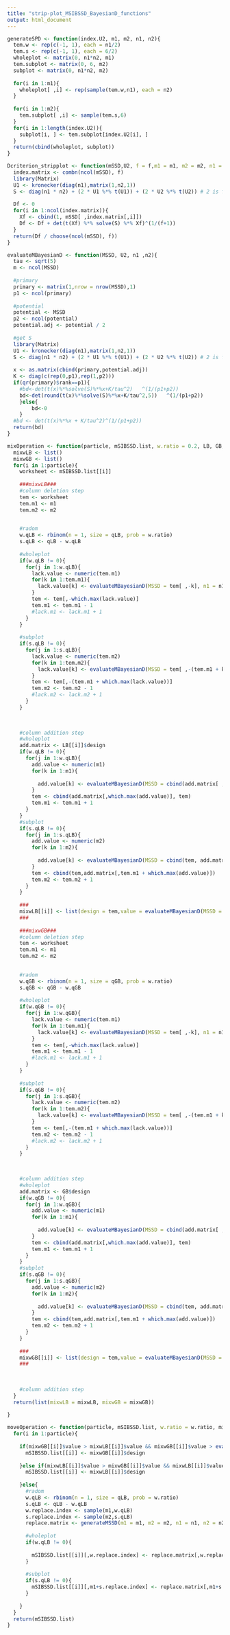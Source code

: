 ```yaml
---
title: "strip-plot_MSIBSSD_BayesianD_functions"
output: html_document
---
```

```r
generateSPD <- function(index.U2, m1, m2, n1, n2){
  tem.w <- rep(c(-1, 1), each = n1/2)
  tem.s <- rep(c(-1, 1), each = 6/2)
  wholeplot <- matrix(0, n1*n2, m1)
  tem.subplot <- matrix(0, 6, m2)
  subplot <- matrix(0, n1*n2, m2)
  
  for(i in 1:m1){
    wholeplot[ ,i] <- rep(sample(tem.w,n1), each = n2)  
  }
  
  for(i in 1:m2){
    tem.subplot[ ,i] <- sample(tem.s,6)
  }
  for(i in 1:length(index.U2)){
    subplot[i, ] <- tem.subplot[index.U2[i], ]
  }
  return(cbind(wholeplot, subplot))
}

```

```r
Dcriterion_stripplot <- function(mSSD,U2, f = f,m1 = m1, m2 = m2, n1 = n1,n2 = n2){
  index.matrix <- combn(ncol(mSSD), f)
  library(Matrix)   
  U1 <- kronecker(diag(n1),matrix(1,n2,1))
  S <- diag(n1 * n2) + (2 * U1 %*% t(U1)) + (2 * U2 %*% t(U2)) # 2 is from paper
  
  Df <- 0
  for(i in 1:ncol(index.matrix)){
    Xf <- cbind(1, mSSD[ ,index.matrix[,i]])
    Df <- Df + det(t(Xf) %*% solve(S) %*% Xf)^(1/(f+1))
  }
  return(Df / choose(ncol(mSSD), f))
}
```

```r
evaluateMBayesianD <- function(MSSD, U2, n1 ,n2){
  tau <- sqrt(5)
  m <- ncol(MSSD)
  
  #primary
  primary <- matrix(1,nrow = nrow(MSSD),1)
  p1 <- ncol(primary)
  
  #potential
  potential <- MSSD
  p2 <- ncol(potential)
  potential.adj <- potential / 2   
  
  #get S 
  library(Matrix)   
  U1 <- kronecker(diag(n1),matrix(1,n2,1))
  S <- diag(n1 * n2) + (2 * U1 %*% t(U1)) + (2 * U2 %*% t(U2)) # 2 is from paper
  
  x <- as.matrix(cbind(primary,potential.adj))  
  K <- diag(c(rep(0,p1),rep(1,p2)))
  if(qr(primary)$rank==p1){
    #bd<-det(t(x)%*%solve(S)%*%x+K/tau^2)	^(1/(p1+p2))
    bd<-det(round(t(x)%*%solve(S)%*%x+K/tau^2,5))	^(1/(p1+p2))   		        
	}else{
		bd<-0
	}	
  #bd <- det(t(x)%*%x + K/tau^2)^(1/(p1+p2))
  return(bd)
}
```

```r
mixOperation <- function(particle, mSIBSSD.list, w.ratio = 0.2, LB, GB, qLB, qGB){
  mixwLB <- list()
  mixwGB <- list()
  for(i in 1:particle){
    worksheet <- mSIBSSD.list[[i]]
    
    ###mixwLB###
    #column deletion step 
    tem <- worksheet
    tem.m1 <- m1
    tem.m2 <- m2

    
    #radom
    w.qLB <- rbinom(n = 1, size = qLB, prob = w.ratio)
    s.qLB <- qLB - w.qLB
    
    #wholeplot
    if(w.qLB != 0){
      for(j in 1:w.qLB){
        lack.value <- numeric(tem.m1)
        for(k in 1:tem.m1){
          lack.value[k] <- evaluateMBayesianD(MSSD = tem[ ,-k], n1 = n1,n2 = n2)  
        }  
        tem <- tem[,-which.max(lack.value)] 
        tem.m1 <- tem.m1 - 1 
        #lack.m1 <- lack.m1 + 1
      }
    }
    
    #subplot
    if(s.qLB != 0){
      for(j in 1:s.qLB){
        lack.value <- numeric(tem.m2)
        for(k in 1:tem.m2){
          lack.value[k] <- evaluateMBayesianD(MSSD = tem[ ,-(tem.m1 + k)], n1 = n1,n2 = n2)  
        }  
        tem <- tem[,-(tem.m1 + which.max(lack.value))] 
        tem.m2 <- tem.m2 - 1 
        #lack.m2 <- lack.m2 + 1
      }
    }
    

    
    #column addition step
    #wholeplot
    add.matrix <- LB[[i]]$design
    if(w.qLB != 0){
      for(j in 1:w.qLB){
        add.value <- numeric(m1)   
        for(k in 1:m1){
          
          add.value[k] <- evaluateMBayesianD(MSSD = cbind(add.matrix[ ,k], tem), n1 = n1,n2 = n2)
        }
        tem <- cbind(add.matrix[,which.max(add.value)], tem)
        tem.m1 <- tem.m1 + 1
      }
    }
    #subplot
    if(s.qLB != 0){
      for(j in 1:s.qLB){
        add.value <- numeric(m2)   
        for(k in 1:m2){
          
          add.value[k] <- evaluateMBayesianD(MSSD = cbind(tem, add.matrix[ ,m1 + k]), n1 = n1,n2 = n2)
        }
        tem <- cbind(tem,add.matrix[,tem.m1 + which.max(add.value)])
        tem.m2 <- tem.m2 + 1
      }
    }
    
    ###
    mixwLB[[i]] <- list(design = tem,value = evaluateMBayesianD(MSSD = tem,n1 = n1,n2 = n2))  #important value
    ###
    
    ###mixwGB###
    #column deletion step 
    tem <- worksheet
    tem.m1 <- m1
    tem.m2 <- m2

    
    #radom
    w.qGB <- rbinom(n = 1, size = qGB, prob = w.ratio)
    s.qGB <- qGB - w.qGB
    
    #wholeplot
    if(w.qGB != 0){
      for(j in 1:w.qGB){
        lack.value <- numeric(tem.m1)
        for(k in 1:tem.m1){
          lack.value[k] <- evaluateMBayesianD(MSSD = tem[ ,-k], n1 = n1,n2 = n2)  
        }  
        tem <- tem[,-which.max(lack.value)] 
        tem.m1 <- tem.m1 - 1 
        #lack.m1 <- lack.m1 + 1
      }
    }
    
    #subplot
    if(s.qGB != 0){
      for(j in 1:s.qGB){
        lack.value <- numeric(tem.m2)
        for(k in 1:tem.m2){
          lack.value[k] <- evaluateMBayesianD(MSSD = tem[ ,-(tem.m1 + k)], n1 = n1,n2 = n2)  
        }  
        tem <- tem[,-(tem.m1 + which.max(lack.value))] 
        tem.m2 <- tem.m2 - 1 
        #lack.m2 <- lack.m2 + 1
      }
    }
    

    
    #column addition step
    #wholeplot
    add.matrix <- GB$design
    if(w.qGB != 0){
      for(j in 1:w.qGB){
        add.value <- numeric(m1)   
        for(k in 1:m1){
          
          add.value[k] <- evaluateMBayesianD(MSSD = cbind(add.matrix[ ,k], tem), n1 = n1,n2 = n2)
        }
        tem <- cbind(add.matrix[,which.max(add.value)], tem)
        tem.m1 <- tem.m1 + 1
      }
    }
    #subplot
    if(s.qGB != 0){
      for(j in 1:s.qGB){
        add.value <- numeric(m2)   
        for(k in 1:m2){
          
          add.value[k] <- evaluateMBayesianD(MSSD = cbind(tem, add.matrix[ ,m1 + k]), n1 = n1,n2 = n2)
        }
        tem <- cbind(tem,add.matrix[,tem.m1 + which.max(add.value)])
        tem.m2 <- tem.m2 + 1
      }
    }
    
    ###
    mixwGB[[i]] <- list(design = tem,value = evaluateMBayesianD(MSSD = tem, n1 = n1,n2 = n2))  #important value    
    ###
  
    
    
    #column addition step
  }
  return(list(mixwLB = mixwLB, mixwGB = mixwGB))
  
}
```

```r
moveOperation <- function(particle, mSIBSSD.list, w.ratio = w.ratio, mixwLB, mixwGB, qLB, qGB){
  for(i in 1:particle){
    
    if(mixwGB[[i]]$value > mixwLB[[i]]$value && mixwGB[[i]]$value > evaluateMBayesianD(MSSD = mSIBSSD.list[[i]], n1 = n1,n2 = n2)){
      mSIBSSD.list[[i]] <- mixwGB[[i]]$design 
      
    }else if(mixwLB[[i]]$value > mixwGB[[i]]$value && mixwLB[[i]]$value > evaluateMBayesianD(MSSD = mSIBSSD.list[[i]], n1 = n1,n2 = n2)){
      mSIBSSD.list[[i]] <- mixwLB[[i]]$design  
      
    }else{
      #radom
      w.qLB <- rbinom(n = 1, size = qLB, prob = w.ratio)
      s.qLB <- qLB - w.qLB
      w.replace.index <- sample(m1,w.qLB)
      s.replace.index <- sample(m2,s.qLB)
      replace.matrix <- generateMSSD(m1 = m1, m2 = m2, n1 = n1, n2 = n2)
      
      #wholeplot
      if(w.qLB != 0){
        
        mSIBSSD.list[[i]][,w.replace.index] <- replace.matrix[,w.replace.index]  
      }
       
      #subplot
      if(s.qLB != 0){
        mSIBSSD.list[[i]][,m1+s.replace.index] <- replace.matrix[,m1+s.replace.index]  
      }
      
    }
  }
  return(mSIBSSD.list)
}
```
